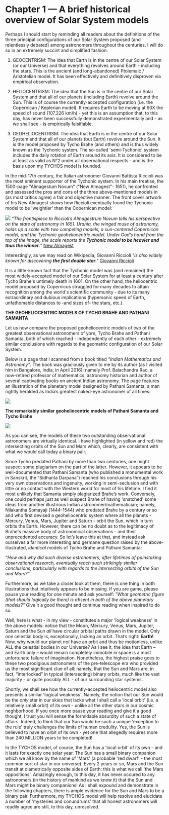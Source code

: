 Chapter 1 — A brief historical overview of Solar System models
==========================================================================

Perhaps I should start by reminding all readers about the definitions of the three principal configurations of our Solar System proposed (and relentlessly debated) among astronomers throughout the centuries. I will do so in an extremely succint and simplified fashion:

1) GEOCENTRISM: The idea that Earth is in the centre of our Solar System (or our Universe) and that everything revolves around Earth - including the stars. This is the ancient (and long-abandoned) Ptolemaic / Aristotelian model. It has been effectively and definitively disproven via empirical observation. 

2) HELIOCENTRISM: The idea that the Sun is in the centre of our Solar System and that all of our planets (including Earth) revolve around the Sun. This is of course the currently-accepted configuration (i.e. the Copernican / Keplerian model). It requires Earth to be moving at 90X the speed of sound (107,226 km/h) - yet this is an assumption that, to this day, has never been successfully demonstrated experimentally and - as we shall see - is empirically falsifiable.   


3) GEOHELIOCENTRISM: The idea that Earth is in the centre of our Solar System and that all of our planets (but Earth) revolve around the Sun. It is the model proposed by Tycho Brahe (and others) and is thus widely known as the Tychonic system. The so-called 'semi-Tychonic' system includes the daily rotation of Earth around its axis. It is considered to be at least as valid as N°2 under all observational respects - and is the basis upon my TYCHOS model is founded.


In the mid-17th century, the Italian astronomer Giovanni Battista Riccioli was the most eminent supporter of the Tychonic system. In his main treatise, the 1500-page "Almagestum Novum" ("New Almagest"- 1651), he confronted and assessed the pros and cons of the three above-mentioned models in (as most critics agree) a fair and objective manner. The front cover artwork of his New Almagest shows how Riccioli eventually found the Tychonic model to be 'weightier' than the Copernican model:          

![](http://www.septclues.com/TYCHOS/RICCIOLI_cover_NewAlmagest_01.jpg)
_“The frontispiece to Riccioli’s Almagestrum Novum tells his perspective on the state of astronomy in 1651. Urania, the winged muse of astronomy, holds up a scale with two competing models, a sun-centered Copernican model, and the Tychonic geoheliocentric model. Under God’s hand from the top of the image, the scale reports the **Tychonic model to be heavier and thus the winner.**”_
[New Almagest](www.loc.gov/static/collections/finding-our-place-in-the-cosmos-with-carl-sagan/articles-and-essays/modeling-the-cosmos/competing-cosmological-models.html)

Interestingly, as we may read on Wikipedia, Giovanni Riccioli _"is also widely known for discovering **the first double star**."_
[Giovanni Riccioli](https://en.wikipedia.org/wiki/Giovanni_Battista_Riccioli#cite_note-28)


It is a little-known fact that the Tychonic model was (and remained) the most widely-accepted model of our Solar System for at least a century after Tycho Brahe's untimely death in 1601. On the other hand, the heliocentric model proposed by Copernicus struggled for many decades to attain recognition among the world's scientific community - due to its many extraordinary and dubious implications (hypersonic speed of Earth, unfathomable distances to -and sizes of- the stars, etc.).

**THE GEOHELIOCENTRIC MODELS OF TYCHO BRAHE AND PATHANI SAMANTA**

Let us now compare the proposed geoheliocentric models of two of the greatest observational astronomers of yore, Tycho Brahe and Pathani Samanta, both of which reached - independently of each other - extremely similar conclusions with regards to the geometric configuration of our Solar System.  

Below is a page that I scanned from a book titled _"Indian Mathematics and Astronomy"_. The book was graciously given to me by its author (as I visited him in Bangalore, India, in April 2016); namely Prof. Balachandra Rao, a now-retired professor of mathematics, astronomy historian and author of several captivating books on ancient Indian astronomy. The page features an illustration of the planetary model designed by Pathani Samanta, a man rightly heralded as India’s greatest naked-eye astronomer of all times:

![](https://www.tychos.info/book_imagery/008_PathaniSamanta_MODEL_01.jpg)

**The remarkably similar geoheliocentric models of Pathani Samanta and Tycho Brahe** 

![](https://www.tychos.info/book_imagery/009_Tycho_VS_IndianMODELS_01.jpg)

As you can see, the models of these two outstanding observational astronomers are virtually identical. I have highlighted (in yellow and red) the intersecting orbits of the Sun and Mars which, clearly, are consistent with what we would call today a binary pair.

Since Tycho predated Pathani by more than two centuries, one might suspect some plagiarism on the part of the latter. However, it appears to be well-documented that Pathani Samanta (who published a monumental work in Sanskrit, the “Sidhanta Darpana”) reached his conclusions through his very own observations and ingenuity, working in semi-seclusion and with little or no contact with the Western world for most of his lifetime. I find it most unlikely that Samanta simply plagiarized Brahe’s work. Conversely, one could perhaps just as well suspect Brahe of having 'snatched' some ideas from another illustrious Indian astronomer/mathematician; namely, Nilakantha Somayaji (1444-1544) who predated Brahe by a century or so and who first devised a geoheliocentric system where all the planets - Mercury, Venus, Mars, Jupiter and Saturn - orbit the Sun, which in turn orbits the Earth. However, there can be no doubt as to the legitimacy of Brahe's massive body of astronomical observations - and their unprecedented accuracy. So let’s leave this at that, and instead ask ourselves a far more interesting and germane question raised by the above-illustrated, _identical_ models of Tycho Brahe and Pathani Samanta:

_“How and why did such diverse astronomers, after lifetimes of painstaking observational research, eventually reach such strikingly similar conclusions, particularly with regards to the intersecting orbits of the Sun and Mars?”_

Furthermore, as we take a closer look at them, there is one thing in both illustrations that intuitively appears to be missing. If you are game, please pause your reading for one minute and ask yourself: _"What geometric figure (that should logically be there) is absent in both of the above planetary models?"_ Give it a good thought and continue reading when inspired to do so.

Well, here is what - in my view - constitutes a major 'logical weakness' in the above models: notice that the Moon, Mercury, Venus, Mars, Jupiter, Saturn and the Sun _all_ have circular orbital paths drawn in the model. Only _one_ celestial body is, exceptionally, lacking an orbit. That’s right: **Earth!** Now, why would our planet _not_ have an orbit and thus be motionless, unlike ALL the celestial bodies in our Universe? As I see it, the idea that Earth – and Earth only – would remain completely immobile in space is a most unfortunate failure of imagination. Nonetheless, the highest praise goes to these two prodigious astronomers of the pre-telescope era who provided us the most significant clue of all: namely, that the Sun and Mars are, in fact, “interlocked” in typical (intersecting) binary orbits, much like the vast majority - or quite possibly ALL - of our surrounding star systems.

Shortly, we shall see how the currently-accepted heliocentric model also presents a similar 'logical weakness'. Namely, the notion that our Sun would be the _only_ star in our skies that lacks what I shall call a 'local orbit' (i.e. a relatively small orbit) of its own - unlike all the other stars in our cosmic neghborhood. If you once more pause your reading and give it a good thought, I trust you will sense the formidable absurdity of such a state of affairs. Indeed, to think that our Sun would be such a unique 'exception to the rule' truly challenges the limits of human credulity. Yes, the Sun is believed to have an orbit of its own - yet one that allegedly requires more than 240 MILLION years to be completed!    

In the TYCHOS model, of course, the Sun has a 'local orbit' of its own - and it lasts for exactly one solar year. The Sun has a small binary companion which we all know by the name of 'Mars' (a probable 'red dwarf' - the most common sort of star in our universe). Every 2 years or so, Mars and the Sun transit at diametrically opposite sides of Earth: this is what we call 'the Mars oppositions'. Amazingly enough, to this day, it has never occured to any astronomers (in the history of mankind as we know it) that the Sun and Mars might be binary companions! As I shall expound and demonstrate in the following chapters, there is ample evidence for the Sun and Mars to be a binary pair. Furthermore, my TYCHOS model will help resolve and elucidate a number of 'mysteries and conundrums' that all honest astronomers will readily agree are still, to this day, unresolved.
